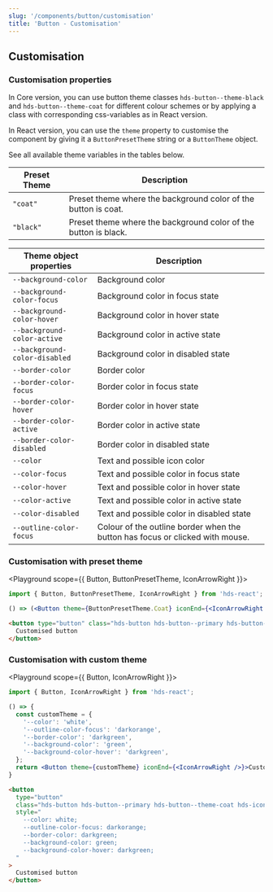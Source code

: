 ```yaml
---
slug: '/components/button/customisation'
title: 'Button - Customisation'
---
```




## Customisation

### Customisation properties
In Core version, you can use button theme classes `hds-button--theme-black` and `hds-button--theme-coat` for different colour schemes or by applying a class with corresponding css-variables as in React version.

In React version, you can use the `theme` property to customise the component by giving it a `ButtonPresetTheme` string or a `ButtonTheme` object.

See all available theme variables in the tables below.


| Preset Theme       | Description                              |
| ------------------ | ---------------------------------------- |
| <code>"coat"</code>  | Preset theme where the background color of the button is coat.  |
| <code>"black"</code> | Preset theme where the background color of the button is black. |

| Theme object properties     | Description                     |
| ------------------ | ---------------------------------------- |
| <code>--background-color</code> | Background color | 
| <code>--background-color-focus</code> | Background color in focus state |
| <code>--background-color-hover</code> | Background color in hover state |
| <code>--background-color-active</code> | Background color in active state |
| <code>--background-color-disabled</code> | Background color in disabled state |
| <code>--border-color</code> | Border color |
| <code>--border-color-focus</code> | Border color in focus state |
| <code>--border-color-hover</code> | Border color in hover state |
| <code>--border-color-active</code> | Border color in active state |
| <code>--border-color-disabled</code> | Border color in disabled state |
| <code>--color</code> | Text and possible icon color |
| <code>--color-focus</code> | Text and possible color in focus state |
| <code>--color-hover</code> | Text and possible color in hover state |
| <code>--color-active</code> | Text and possible color in active state |
| <code>--color-disabled</code> | Text and possible color in disabled state |
| <code>--outline-color-focus</code> | Colour of the outline border when the button has focus or clicked with mouse.   |


### Customisation with preset theme

<Playground scope={{ Button, ButtonPresetTheme, IconArrowRight }}>


  ```jsx
import { Button, ButtonPresetTheme, IconArrowRight } from 'hds-react';

() => (<Button theme={ButtonPresetTheme.Coat} iconEnd={<IconArrowRight />}>Customised button</Button>)
```

```html
<button type="button" class="hds-button hds-button--primary hds-button--theme-coat hds-icon--arrow-right hds-icon-end--arrow-right">
  Customised button
</button>
```

</Playground>

### Customisation with custom theme

<Playground scope={{ Button, IconArrowRight }}>


  ```jsx
import { Button, IconArrowRight } from 'hds-react';

() => { 
    const customTheme = {
      '--color': 'white',
      '--outline-color-focus': 'darkorange',
      '--border-color': 'darkgreen',
      '--background-color': 'green',
      '--background-color-hover': 'darkgreen',
    };
    return <Button theme={customTheme} iconEnd={<IconArrowRight />}>Customised button</Button>;
}
```

```html
<button
  type="button"
  class="hds-button hds-button--primary hds-button--theme-coat hds-icon--arrow-right hds-icon-end--arrow-right"
  style="
    --color: white;
    --outline-color-focus: darkorange;
    --border-color: darkgreen;
    --background-color: green;
    --background-color-hover: darkgreen;
  "
>
  Customised button
</button>
```

</Playground>
